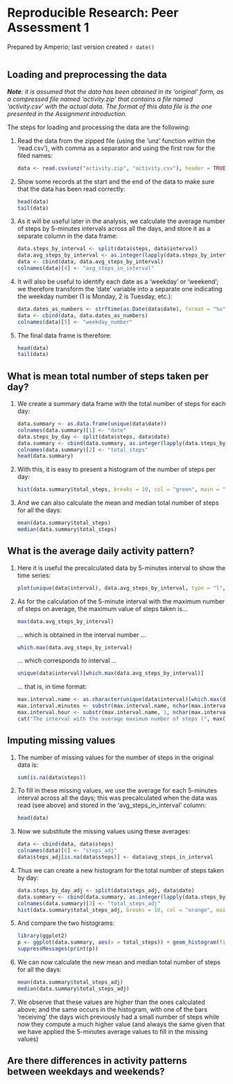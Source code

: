 # Reproducible Research: Peer Assessment 1
Prepared by Amperio; last version created `r date()`

```r
```

## Loading and preprocessing the data
_**Note**: it is assumed that the data has been obtained in its 'original' form, as a compressed file named 'activity.zip' that contains a file named 'activity.csv' with the actual data. The format of this data file is the one presented in the Assignment introduction._

The steps for loading and processing the data are the following:

1. Read the data from the zipped file (using the 'unz' function within the 'read.csv'), with comma as a separator and using the first row for the filed names:

   ```r
   data <- read.csv(unz("activity.zip", "activity.csv"), header = TRUE, sep = ",")
   ```

2. Show some records at the start and the end of the data to make sure that the data has been read correctly:

   ```r
   head(data)
   tail(data)
   ```

3. As it will be useful later in the analysis, we calculate the average number of steps by 5-minutes intervals across all the days, and store it as a separate column in the data frame:
   ```r
   data.steps_by_interval <- split(data$steps, data$interval)
   data.avg_steps_by_interval <- as.integer(lapply(data.steps_by_interval, mean, na.rm=TRUE))
   data <- cbind(data, data.avg_steps_by_interval)
   colnames(data)[4] <- "avg_steps_in_interval"
   ```

4. It will also be useful to identify each date as a 'weekday' or 'weekend'; we therefore transform the 'date' variable into a separate one indicating the weekday number (1 is Monday, 2 is Tuesday, etc.):
   ```r
   data.dates_as_numbers <- strftime(as.Date(data$date), format = "%u")
   data <- cbind(data, data.dates_as_numbers)
   colnames(data)[5] <- "weekday_number"
   ```

5. The final data frame is therefore:
   ```r
   head(data)
   tail(data)
   ```

## What is mean total number of steps taken per day?

1. We create a summary data frame with the total number of steps for each day:
   ```r
   data.summary <- as.data.frame(unique(data$date))
   colnames(data.summary)[1] <- "date"
   data.steps_by_day <- split(data$steps, data$date)
   data.summary <- cbind(data.summary, as.integer(lapply(data.steps_by_day, sum, na.rm = TRUE)))
   colnames(data.summary)[2] <- "total_steps"
   head(data.summary)
   ```

2. With this, it is easy to present a histogram of the number of steps per day:
   ```r
   hist(data.summary$total_steps, breaks = 10, col = "green", main = "Frequency of days by total number of steps", xlab = "Total number of steps per day", ylab = "Number of days")
   ```

3. And we can also calculate the mean and median total number of steps for all the days:
   ```r
   mean(data.summary$total_steps)
   median(data.summary$total_steps)
   ```

## What is the average daily activity pattern?

1. Here it is useful the precalculated data by 5-minutes interval to show the time series:
   ```r
   plot(unique(data$interval), data.avg_steps_by_interval, type = "l", col = "blue", main = "Average number of steps taken by 5-minutes interval", xlab = "Interval", ylab = "Steps")
   ```

2. As for the calculation of the 5-minute interval with the maximum number of steps on average, the maximum value of steps taken is...
   ```r
   max(data.avg_steps_by_interval)
   ```

   ... which is obtained in the interval number ...
   ```r
   which.max(data.avg_steps_by_interval)
   ```

   ... which corresponds to interval ...
   ```r
   unique(data$interval)[which.max(data.avg_steps_by_interval)]
   ```

   ... that is, in time format:
   ```r
   max.interval.name <- as.character(unique(data$interval)[which.max(data.avg_steps_by_interval)])
   max.interval.minutes <- substr(max.interval.name, nchar(max.interval.name)-1, nchar(max.interval.name))
   max.interval.hour <- substr(max.interval.name, 1, nchar(max.interval.name)-nchar(max.interval.minutes))
   cat("The interval with the average maximum number of steps (", max(data.avg_steps_by_interval), " steps) occurred at ", max.interval.hour, " hours and ", max.interval.minutes, " minutes")
   ```

## Imputing missing values

1. The number of missing values for the number of steps in the original data is:
   ```r
   sum(is.na(data$steps))
   ```

2. To fill in these missing values, we use the average for each 5-minutes interval across all the days; this was precalculated when the data was read (see above) and stored in the 'avg_steps_in_interval' column:
   ```r
   head(data)
   ```

3. Now we substitute the missing values using these averages:
   ```r
   data <- cbind(data, data$steps)
   colnames(data)[6] <- "steps_adj"
   data$steps_adj[is.na(data$steps)] <- data$avg_steps_in_interval
   ```

3. Thus we can create a new histogram for the total number of steps taken by day:
   ```r
   data.steps_by_day_adj <- split(data$steps_adj, data$date)
   data.summary <- cbind(data.summary, as.integer(lapply(data.steps_by_day_adj, sum, na.rm = TRUE)))
   colnames(data.summary)[3] <- "total_steps_adj"
   hist(data.summary$total_steps_adj, breaks = 10, col = "orange", main = "Frequency of days by total number of steps (adjusted)", xlab = "Total number of steps per day (adjusted)", ylab = "Number of days")
   ```

4. And compare the two histograms:
   ```r
   library(ggplot2)
   p <- ggplot(data.summary, aes(x = total_steps)) + geom_histogram(fill = "green", alpha = 0.4) + geom_histogram (aes(x = total_steps_adj), fill = "orange", alpha = 0.4) + labs(title = "Frequency of days by total number of steps") + xlab("Total number of steps per day") + ylab("Number of days")
   suppressMessages(print(p))
   ```

5. We can now calculate the new mean and median total number of steps for all the days:
   ```r
   mean(data.summary$total_steps_adj)
   median(data.summary$total_steps_adj)
   ```

6. We observe that these values are higher than the ones calculated above; and the same occurs in the histogram, with one of the bars 'receiving' the days wich previously had a small number of steps while now they compute a much higher value (and always the same given that we have applied the 5-minutes average values to fill in the missing values)

## Are there differences in activity patterns between weekdays and weekends?
